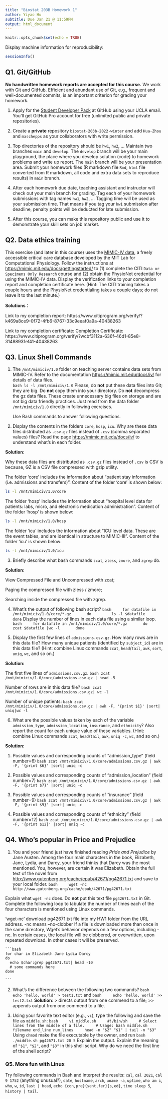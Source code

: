 ```yaml
---
title: "Biostat 203B Homework 1"
author: Yiyao Hu
subtitle: Due Jan 21 @ 11:59PM
output: html_document
---
```


```r
knitr::opts_chunk$set(echo = TRUE)
```

Display machine information for reproducibility:
```r
sessionInfo()
```

## Q1. Git/GitHub

**No handwritten homework reports are accepted for this course.** We work with Git and GitHub. Efficient and abundant use of Git, e.g., frequent and well-documented commits, is an important criterion for grading your homework.

1. Apply for the [Student Developer Pack](https://education.github.com/pack) at GitHub using your UCLA email. You'll get GitHub Pro account for free (unlimited public and private repositories).

2. Create a **private** repository `biostat-203b-2022-winter` and add `Hua-Zhou` and `maschepps` as your collaborators with write permission.

3. Top directories of the repository should be `hw1`, `hw2`, ... Maintain two branches `main` and `develop`. The `develop` branch will be your main playground, the place where you develop solution (code) to homework problems and write up report. The `main` branch will be your presentation area. Submit your homework files (R markdown file `Rmd`, `html` file converted from R markdown, all code and extra data sets to reproduce results) in `main` branch.

4. After each homework due date, teaching assistant and instructor will check out your main branch for grading. Tag each of your homework submissions with tag names `hw1`, `hw2`, ... Tagging time will be used as your submission time. That means if you tag your `hw1` submission after deadline, penalty points will be deducted for late submission.

5. After this course, you can make this repository public and use it to demonstrate your skill sets on job market.

## Q2. Data ethics training

This exercise (and later in this course) uses the [MIMIC-IV data](https://mimic-iv.mit.edu), a freely accessible critical care database developed by the MIT Lab for Computational Physiology. Follow the instructions at <https://mimic.mit.edu/docs/gettingstarted/> to (1) complete the CITI `Data or Specimens Only Research` course and (2) obtain the PhysioNet credential for using the MIMIC-IV data. Display the verification links to your completion report and completion certificate here. (Hint: The CITI training takes a couple hours and the PhysioNet credentialing takes a couple days; do not leave it to the last minute.)

**Solutions：** 

Link to my completion report: https://www.citiprogram.org/verify/?k469a8ce9-0f72-4fb6-8767-33c9eeaf0a9a-40438263

Link to my completion certificate:
Completion Certificate:
https://www.citiprogram.org/verify/?wcbf3112a-636f-46d1-85e8-31488931ef41-40438263


## Q3. Linux Shell Commands

1. The `/mnt/mimiciv/1.0` folder on teaching server contains data sets from MIMIC-IV. Refer to the documentation <https://mimic.mit.edu/docs/iv/> for details of data files.  
    ```bash
ls -l /mnt/mimiciv/1.0
    ```
Please, do **not** put these data files into Git; they are big. Do **not** copy them into your directory. Do **not** decompress the gz data files. These create unnecessary big files on storage and are not big data friendly practices. Just read from the data folder `/mnt/mimiciv/1.0` directly in following exercises. 

    Use Bash commands to answer following questions.

2. Display the contents in the folders `core`, `hosp`, `icu`. Why are these data files distributed as `.csv.gz` files instead of `.csv` (comma separated values) files? Read the page <https://mimic.mit.edu/docs/iv/> to understand what's in each folder.

**Solution:** 

Why these data files are distributed as `.csv.gz` files instead of `.csv` is CSV is because, GZ is a CSV file compressed with gzip utility. 


The folder 'core' includes the information about "patient stay information (i.e. admissions and transfers)". Content of the folder 'core' is shown below:
````bash
ls -l /mnt/mimiciv/1.0/core
````

The folder 'hosp' includes the information about "hospital level data for patients: labs, micro, and electronic medication administration". Content of the folder 'hosp' is shown below:
```bash
ls -l /mnt/mimiciv/1.0/hosp
```
    

The folder 'icu' includes the information about "ICU level data. These are the event tables, and are identical in structure to MIMIC-III". Content of the folder 'icu' is shown below:
```bash
ls -l /mnt/mimiciv/1.0/icu
```


    
3. Briefly describe what bash commands `zcat`, `zless`, `zmore`, and `zgrep` do.

**Solution:** 

View Compressed File and Uncompressed with zcat; 

Paging the compressed file with zless / zmore; 

Searching inside the compressed file with zgrep.



4. What's the output of following bash script?
    ```bash
    for datafile in /mnt/mimiciv/1.0/core/*.gz
      do
        ls -l $datafile
      done
    ```
Display the number of lines in each data file using a similar loop.
    ```bash
    for datafile in /mnt/mimiciv/1.0/core/*.gz
      do
        zcat $datafile |wc -l
      done      
    ```

5. Display the first few lines of `admissions.csv.gz`. How many rows are in this data file? How many unique patients (identified by `subject_id`) are in this data file? (Hint: combine Linux commands `zcat`, `head`/`tail`, `awk`, `sort`, `uniq`, `wc`, and so on.)

**Solution:**

The first five lines of `admissions.csv.gz`.
    ```bash
zcat  /mnt/mimiciv/1.0/core/admissions.csv.gz | head -5
    ```
  
    
Number of rows are in this data file?
    ```bash
zcat /mnt/mimiciv/1.0/core/admissions.csv.gz| wc -l 
    ```


Number of unique patients:
    ```bash
zcat /mnt/mimiciv/1.0/core/admissions.csv.gz | awk -F, '{print $1}' |sort|
uniq|wc -l 
    ```


6. What are the possible values taken by each of the variable `admission_type`, `admission_location`, `insurance`, and `ethnicity`? Also report the count for each unique value of these variables. (Hint: combine Linux commands `zcat`, `head`/`tail`, `awk`, `uniq -c`, `wc`, and so on.)

**Solution:**

1) Possible values and corresponding counts of "admission_type" (field number=6)
    ```bash
zcat /mnt/mimiciv/1.0/core/admissions.csv.gz | awk -F, '{print $6}' |sort|
uniq -c
    ```


2) Possible values and corresponding counts of "admission_location" (field number=7)
    ```bash
zcat /mnt/mimiciv/1.0/core/admissions.csv.gz | awk -F, '{print $7}' |sort|
uniq -c
    ```
    

3) Possible values and corresponding counts of "insurance" (field number=9)
    ```bash
zcat /mnt/mimiciv/1.0/core/admissions.csv.gz | awk -F, '{print $9}' |sort|
uniq -c
    ```


4) Possible values and corresponding counts of "ethnicity" (field number=12)
    ```bash
zcat /mnt/mimiciv/1.0/core/admissions.csv.gz | awk -F, '{print $12}' |sort|
uniq -c
    ```



## Q4. Who's popular in Price and Prejudice

1. You and your friend just have finished reading *Pride and Prejudice* by Jane Austen. Among the four main characters in the book, Elizabeth, Jane, Lydia, and Darcy, your friend thinks that Darcy was the most mentioned. You, however, are certain it was Elizabeth. Obtain the full text of the novel from <http://www.gutenberg.org/cache/epub/42671/pg42671.txt> and save to your local folder. 
    ```bash
    wget -nc http://www.gutenberg.org/cache/epub/42671/pg42671.txt
    ```

Explain what `wget -nc` does. Do **not** put this text file `pg42671.txt` in Git. Complete the following loop to tabulate the number of times each of the four characters is mentioned using Linux commands.


'wget-nc' download pg42671.txt file into my HW1 folder from the URL address.  -nc means
--no-clobber
           If a file is downloaded more than once in the same directory,
           Wget's behavior depends on a few options, including -nc.  In
           certain cases, the local file will be clobbered, or overwritten,
           upon repeated download.  In other cases it will be preserved.

    ```bash
   
    for char in Elizabeth Jane Lydia Darcy
    do
      echo $char:grep pg42671.txt| head -10
      # some commands here
    done
    
    ```

2. What's the difference between the following two commands?
    ```bash
    echo 'hello, world' > test1.txt
    ```
    and
    ```bash
    echo 'hello, world' >> test2.txt
    ```
**Solution**:
> directs output from one commend to a file;
>> appends output from one commend to a file.

3. Using your favorite text editor (e.g., `vi`), type the following and save the file as `middle.sh`:
    ```bash
    vi middle.sh
    #!/bin/sh
    # Select lines from the middle of a file.
    # Usage: bash middle.sh filename end_line num_lines
    head -n "$2" "$1" | tail -n "$3"
    ```
Using `chmod` make the file executable by the owner, and run 
    ```bash
    ./middle.sh pg42671.txt 20 5
    ```
Explain the output. Explain the meaning of `"$1"`, `"$2"`, and `"$3"` in this shell script. Why do we need the first line of the shell script?

### Q5. More fun with Linux

Try following commands in Bash and interpret the results: `cal`, `cal 2021`, `cal 9 1752` (anything unusual?), `date`, `hostname`, `arch`, `uname -a`, `uptime`, `who am i`, `who`, `w`, `id`, `last | head`, `echo {con,pre}{sent,fer}{s,ed}`, `time sleep 5`, `history | tail`.
